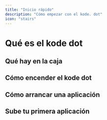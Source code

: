 ```yaml
---
title: "Inicio rápido"
description: "Cómo empezar con el kode. dot"
icon: "stairs"
---
```


# Qué es el kode dot

## Qué hay en la caja

## Cómo encender el kode dot

## Cómo arrancar una aplicación

## Sube tu primera aplicación